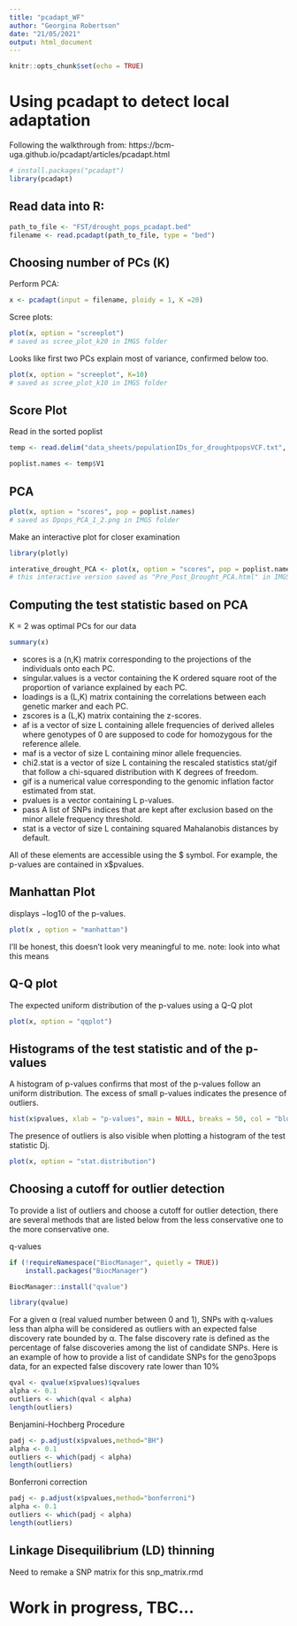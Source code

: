 ```yaml
---
title: "pcadapt_WF"
author: "Georgina Robertson"
date: "21/05/2021"
output: html_document
---
```


```r
knitr::opts_chunk$set(echo = TRUE)
```
# Using pcadapt to detect local adaptation
Following the walkthrough from:
https://bcm-uga.github.io/pcadapt/articles/pcadapt.html
```r
# install.packages("pcadapt")
library(pcadapt)
```

## Read data into R:
```r
path_to_file <- "FST/drought_pops_pcadapt.bed"
filename <- read.pcadapt(path_to_file, type = "bed")
```

## Choosing number of PCs (K)
Perform PCA:
```r
x <- pcadapt(input = filename, ploidy = 1, K =20)
```

Scree plots:
```r
plot(x, option = "screeplot")
# saved as scree_plot_k20 in IMGS folder
```
Looks like first two PCs explain most of variance, confirmed below too.
```r
plot(x, option = "screeplot", K=10)
# saved as scree_plot_k10 in IMGS folder
```

## Score Plot

Read in the sorted poplist
```r
temp <- read.delim("data_sheets/populationIDs_for_droughtpopsVCF.txt", header = F)

poplist.names <- temp$V1
```

## PCA

```r
plot(x, option = "scores", pop = poplist.names)
# saved as Dpops_PCA_1_2.png in IMGS folder
```


Make an interactive plot for closer examination
```r
library(plotly)
```

```r
interative_drought_PCA <- plot(x, option = "scores", pop = poplist.names, plt.pkg = "plotly")
# this interactive version saved as "Pre_Post_Drought_PCA.html" in IMGS folder
```

## Computing the test statistic based on PCA

K = 2 was optimal PCs for our data
```r
summary(x)
```
* scores is a (n,K) matrix corresponding to the projections of the individuals onto each PC.
* singular.values is a vector containing the K ordered square root of the proportion of variance explained by each PC.
* loadings is a (L,K) matrix containing the correlations between each genetic marker and each PC.
* zscores is a (L,K) matrix containing the z-scores.
* af is a vector of size L containing allele frequencies of derived alleles where genotypes of 0 are supposed to code for homozygous for the reference allele.
* maf is a vector of size L containing minor allele frequencies.
* chi2.stat is a vector of size L containing the rescaled statistics stat/gif that follow a chi-squared distribution with K degrees of freedom.
* gif is a numerical value corresponding to the genomic inflation factor estimated from stat.
* pvalues is a vector containing L p-values.
* pass A list of SNPs indices that are kept after exclusion based on the minor allele frequency threshold.
* stat is a vector of size L containing squared Mahalanobis distances by default.

All of these elements are accessible using the $ symbol. For example, the p-values are contained in x$pvalues.

## Manhattan Plot
displays −log10 of the p-values.
```r
plot(x , option = "manhattan")
```
I'll be honest, this doesn't look very meaningful to me.
note: look into what this means

## Q-Q plot
The expected uniform distribution of the p-values using a Q-Q plot
```r
plot(x, option = "qqplot")
```
## Histograms of the test statistic and of the p-values
A histogram of p-values confirms that most of the p-values follow an uniform distribution. The excess of small p-values indicates the presence of outliers.
```r
hist(x$pvalues, xlab = "p-values", main = NULL, breaks = 50, col = "blue")
```

The presence of outliers is also visible when plotting a histogram of the test statistic Dj.
```r
plot(x, option = "stat.distribution")
```

## Choosing a cutoff for outlier detection
To provide a list of outliers and choose a cutoff for outlier detection, there are several methods that are listed below from the less conservative one to the more conservative one.

q-values
```r
if (!requireNamespace("BiocManager", quietly = TRUE))
    install.packages("BiocManager")

BiocManager::install("qvalue")
```
```r
library(qvalue)
```
For a given α (real valued number between 0 and 1), SNPs with q-values less than alpha will be considered as outliers with an expected false discovery rate bounded by α. The false discovery rate is defined as the percentage of false discoveries among the list of candidate SNPs. Here is an example of how to provide a list of candidate SNPs for the geno3pops data, for an expected false discovery rate lower than 10%
```r
qval <- qvalue(x$pvalues)$qvalues
alpha <- 0.1
outliers <- which(qval < alpha)
length(outliers)
```

Benjamini-Hochberg Procedure

```r
padj <- p.adjust(x$pvalues,method="BH")
alpha <- 0.1
outliers <- which(padj < alpha)
length(outliers)
```

Bonferroni correction
```r
padj <- p.adjust(x$pvalues,method="bonferroni")
alpha <- 0.1
outliers <- which(padj < alpha)
length(outliers)
```

## Linkage Disequilibrium (LD) thinning

Need to remake a SNP matrix for this
snp_matrix.rmd

# Work in progress, TBC...